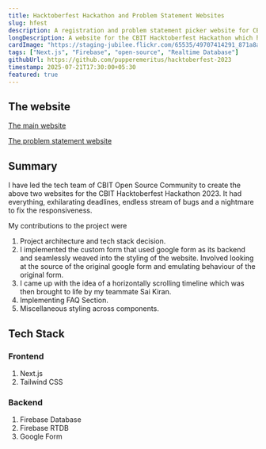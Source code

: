 ```yaml
---
title: Hacktoberfest Hackathon and Problem Statement Websites
slug: hfest
description: A registration and problem statement picker website for CBIT Hacktoberfest Hackathon.
longDescription: A website for the CBIT Hacktoberfest Hackathon which had registration and problem statement selection with a Firebase RTDB backend.
cardImage: "https://staging-jubilee.flickr.com/65535/49707414291_871a8a081a_q.jpg"
tags: ["Next.js", "Firebase", "open-source", "Realtime Database"]
githubUrl: https://github.com/pupperemeritus/hacktoberfest-2023
timestamp: 2025-07-21T17:30:00+05:30
featured: true
---
```


## The website

[The main website](https://hacktoberfest-2023.vercel.app)

[The problem statement website](https://coschfest23ps.vercel.app)

## Summary

I have led the tech team of CBIT Open Source Community to create the above two websites for the CBIT Hacktoberfest Hackathon 2023.
It had everything, exhilarating deadlines, endless stream of bugs and a nightmare to fix the responsiveness.

My contributions to the project were

1. Project architecture and tech stack decision.
2. I implemented the custom form that used google form as its backend and seamlessly weaved into the styling of the website. Involved looking at the source of the original google form and emulating behaviour of the original form.
3. I came up with the idea of a horizontally scrolling timeline which was then brought to life by my teammate Sai Kiran.
4. Implementing FAQ Section.
5. Miscellaneous styling across components.

## Tech Stack

### Frontend

1. Next.js
2. Tailwind CSS

### Backend

1. Firebase Database
2. Firebase RTDB
3. Google Form
